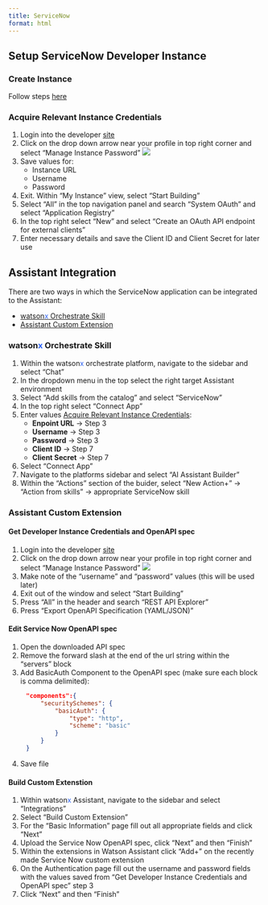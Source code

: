 ```yaml
---
title: ServiceNow
format: html
---
```


## Setup ServiceNow Developer Instance

### Create Instance
Follow steps [here](https://developer.servicenow.com/dev.do#!/learn/learning-plans/tokyo/new_to_servicenow/app_store_learnv2_buildmyfirstapp_tokyo_personal_developer_instances){target="_blank"}

### Acquire Relevant Instance Credentials
1. Login into the developer [site](https://developer.servicenow.com/dev.do){target="_blank"}
2. Click on the drop down arrow near your profile in top right corner and select "Manage Instance Password"
        ![](../../images/snow_creds.png)
3. Save values for:
    * Instance URL
    * Username
    * Password
4. Exit. Within "My Instance" view, select "Start Building"
5. Select "All" in the top navigation panel and search "System OAuth" and select "Application Registry"
6. In the top right select "New" and select "Create an OAuth API endpoint for external clients"
7. Enter necessary details and save the Client ID and Client Secret for later use

## Assistant Integration
There are two ways in which the ServiceNow application can be integrated to the Assistant:

* [watson<span style="color:#2c62f5;">x</span> Orchestrate Skill](#watson<span style="color:#2c62f5;">x</span>-orchestrate-skill)
* [Assistant Custom Extension](#assistant-custom-extension)

### watson<span style="color:#2c62f5;">x</span> Orchestrate Skill
1. Within the watson<span style="color:#2c62f5;">x</span> orchestrate platform,  navigate to the sidebar and select "Chat"
2. In the dropdown menu in the top select the right target Assistant environment
3. Select "Add skills from the catalog" and select "ServiceNow"
4. In the top right select "Connect App"
5. Enter values [Acquire Relevant Instance Credentials](#acquire-relevant-instance-credentials):
    * **Enpoint URL** -> Step 3
    * **Username** -> Step 3
    * **Password** -> Step 3
    * **Client ID** -> Step 7
    * **Client Secret** -> Step 7
6. Select "Connect App"
7. Navigate to the platforms sidebar and select "AI Assistant Builder"
8. Within the "Actions" section of the buider, select "New Action+" -> "Action from skills" -> appropriate ServiceNow skill

### Assistant Custom Extension

#### **Get Developer Instance Credentials and OpenAPI spec**

1. Login into the developer [site](https://developer.servicenow.com/dev.do){target="_blank"}
2. Click on the drop down arrow near your profile in top right corner and select "Manage Instance Password"
    ![](../../images/snow_creds.png)
3. Make note of the "username" and "password" values (this will be used later)
4. Exit out of the window and select "Start Building"
5. Press "All" in the header and search "REST API Explorer"
6. Press "Export OpenAPI Specification (YAML/JSON)"

#### **Edit Service Now OpenAPI spec**
1. Open the downloaded API spec
2. Remove the forward slash at the end of the url string within the "servers" block
3. Add BasicAuth Component to the OpenAPI spec (make sure each block is comma delimited):

<div style="margin-left: 35px;">
```json
"components":{
    "securitySchemes": {
        "basicAuth": {
            "type": "http",
            "scheme": "basic"
        }
    }
}
```
</div>
4. Save file

#### **Build Custom Extenstion**
1. Within watson<span style="color:#2c62f5;">x</span> Assistant, navigate to the sidebar and select "Integrations"
2. Select "Build Custom Extension"
3. For the "Basic Information" page fill out all appropriate fields and click "Next"
4. Upload the Service Now OpenAPI spec, click "Next" and then "Finish"
5. Within the extensions in Watson Assistant click "Add+" on the recently made Service Now custom extension
6. On the Authentication page fill out the username and password fields with the values saved from "Get Developer Instance Credentials and OpenAPI spec" step 3
7. Click "Next" and then "Finish"
